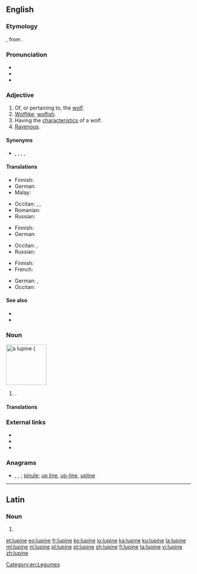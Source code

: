 {{also|Lupine}}
==English==
{{rfi|en}}
{{wikipedia}}

===Etymology===
{{etyl|la|en}} {{m|la|lupīnus}}, from {{m|la|lupus||wolf}}.

===Pronunciation===
* {{IPA|/ˈluː.paɪn/|lang=en}}
* {{hyphenation|lu|pine|lang=en}}
* {{rhymes|uːpaɪn|lang=en}}

===Adjective===
{{en-adj}}

# Of, or pertaining to, the [[wolf]].
# [[wolflike|Wolflike]]; [[wolfish]].
# Having the [[characteristic]]s of a wolf.
# [[ravenous|Ravenous]].

====Synonyms====
* {{sense|ravenous}} {{l|en|ferocious}}, {{l|en|gluttonous}}, {{l|en|insatiable}}, {{l|en|rapacious}}, {{l|en|voracious}}

====Translations====
{{trans-top|wolf-like}}
* Finnish: {{t|fi|susimainen}}
* German: {{t|de|wölfisch}}
* Malay: {{t|ms|serigala}}
{{trans-mid}}
* Occitan: {{t|oc|lupin}}, {{t|oc|alobatit}}, {{t|oc|alobit}}
* Romanian: {{t+|ro|lupesc}}
* Russian: {{t+|ru|во́лчий}}
{{trans-bottom}}

{{trans-top|having the characteristics of a wolf}}
* Finnish: {{t|fi|susimainen}}
* German: {{t|de|wölfisch}}
{{trans-mid}}
* Occitan: {{t|oc|lupin}}, {{t|oc|alobatit}}
* Russian: {{t+|ru|во́лчий}}
{{trans-bottom}}

{{trans-top|ravenous}}
* Finnish: {{t+|fi|ahnas}}
* French: {{t+|fr|vorace}}
{{trans-mid}}
* German: {{t|de|mit Bärenhunger}}, {{t|de|unersättlich}}
* Occitan: {{t|oc|alobatit}}
{{trans-bottom}}

====See also====
* {{l|en|canine}}
* {{l|en|vulpine}}

===Noun===
[[Image:Lupinus polyphyllus3.JPG|thumb|110px|right|a '''lupine''' ({{taxlink|Lupinus polyphyllus|species|noshow=1}}]]
{{en-noun}}

# {{alternative form of|lupin|from=American English|lang=en|nodot=1}} {{gloss|any plant of the genus ''[[Lupinus]]''; an edible legume seed of one of these plants}}.

====Translations====
{{trans-see|lupin}}

===External links===
* {{pedia|Lupinus}}
* {{specieslite|Lupinus}}
* {{comcatlite|Lupinus}}

===Anagrams===
* {{l|en|line up}}, {{l|en|lineup}}, {{l|en|line-up}}; [[pinule#English|pinule]]; [[up line#English|up line]], [[up-line#English|up-line]], [[upline#English|upline]]

----

==Latin==

===Noun===
{{la-noun-form|lupīne}}

# {{inflection of|lupīnus||voc|s|lang=la}}

[[Category:en:Legumes]]

[[et:lupine]]
[[eo:lupine]]
[[fr:lupine]]
[[ko:lupine]]
[[io:lupine]]
[[ka:lupine]]
[[ku:lupine]]
[[la:lupine]]
[[ml:lupine]]
[[nl:lupine]]
[[pl:lupine]]
[[pt:lupine]]
[[sh:lupine]]
[[fi:lupine]]
[[ta:lupine]]
[[vi:lupine]]
[[zh:lupine]]